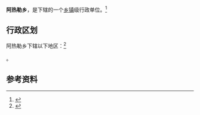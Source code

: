 {{中国乡级行政区|65/28/25/200/000}}

'''阿热勒乡'''，是{{PRC admin/fullname|65/28/25/200/000|3}}下辖的一个[[乡镇|乡镇]]级行政单位。<ref>{{PRC admin/ref sgc|{{PRC admin/parent|65/28/25/200/000}}}}</ref>

== 行政区划 ==

阿热勒乡下辖以下地区：<ref>{{PRC admin/ref sgc|65/28/25/200/000}}</ref>

{{PRC admin/children|65/28/25/200/000}}。

== 参考资料 ==

{{reflist}}

{{PRC admin/navcat|65/28/25/200/000}}
{{新疆行政区划小作品}}